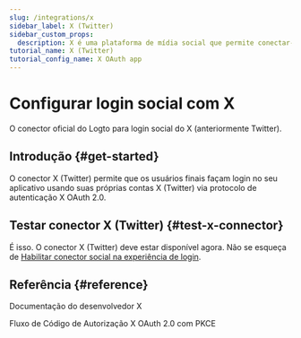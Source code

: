 ```yaml
---
slug: /integrations/x
sidebar_label: X (Twitter)
sidebar_custom_props:
  description: X é uma plataforma de mídia social que permite conectar-se com amigos e familiares.
tutorial_name: X (Twitter)
tutorial_config_name: X OAuth app
---
```




# Configurar login social com X

O conector oficial do Logto para login social do X (anteriormente Twitter).

<GuideTip />

## Introdução \{#get-started}

O conector X (Twitter) permite que os usuários finais façam login no seu aplicativo usando suas próprias contas X (Twitter) via protocolo de autenticação X OAuth 2.0.

<Integration />

## Testar conector X (Twitter) \{#test-x-connector}

É isso. O conector X (Twitter) deve estar disponível agora. Não se esqueça de [Habilitar conector social na experiência de login](/connectors/social-connectors/#enable-social-sign-in).

## Referência \{#reference}

<Url href="https://developer.x.com/en/docs">Documentação do desenvolvedor X</Url>

<Url href="https://developer.x.com/en/docs/authentication/oauth-2-0/authorization-code">
  Fluxo de Código de Autorização X OAuth 2.0 com PKCE
</Url>
